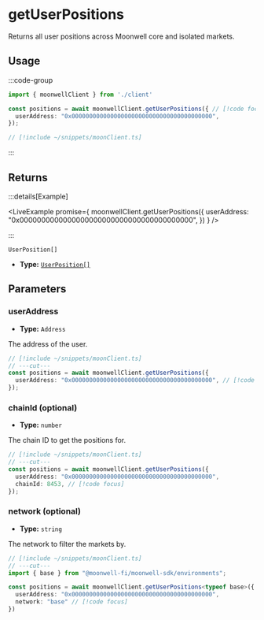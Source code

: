 
# getUserPositions

Returns all user positions across Moonwell core and isolated markets.

## Usage

:::code-group

```ts twoslash [example.ts]
import { moonwellClient } from './client'

const positions = await moonwellClient.getUserPositions({ // [!code focus:3]
  userAddress: "0x0000000000000000000000000000000000000000",
});
```

```ts twoslash [client.ts] filename="client.ts"
// [!include ~/snippets/moonClient.ts]
```

:::

## Returns

:::details[Example]

<LiveExample promise={
  moonwellClient.getUserPositions({
    userAddress: "0x0000000000000000000000000000000000000000",
  })
} />

:::

```
UserPosition[]
```

- **Type:** [`UserPosition[]`](/docs/glossary/types#userposition)

## Parameters

### userAddress

- **Type:** `Address`

The address of the user.

```ts twoslash
// [!include ~/snippets/moonClient.ts]
// ---cut---
const positions = await moonwellClient.getUserPositions({
  userAddress: "0x0000000000000000000000000000000000000000", // [!code focus]
});
```

### chainId (optional)

- **Type:** `number`

The chain ID to get the positions for.

```ts twoslash
// [!include ~/snippets/moonClient.ts]
// ---cut---
const positions = await moonwellClient.getUserPositions({
  userAddress: "0x0000000000000000000000000000000000000000",
  chainId: 8453, // [!code focus]
});
```

<OptionalNetworkParameterInfo />

### network (optional)

- **Type:** `string`

The network to filter the markets by.

```ts twoslash
// [!include ~/snippets/moonClient.ts]
// ---cut---
import { base } from "@moonwell-fi/moonwell-sdk/environments";

const positions = await moonwellClient.getUserPositions<typeof base>({
  userAddress: "0x0000000000000000000000000000000000000000",
  network: "base" // [!code focus]
})
```

